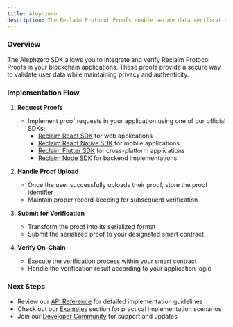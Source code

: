 ```yaml
---
title: Alephzero
description: The Reclaim Protocol Proofs enable secure data verification in blockchain applications.
---
```


### Overview
The Alephzero SDK allows you to integrate and verify Reclaim Protocol Proofs in your blockchain applications. These proofs provide a secure way to validate user data while maintaining privacy and authenticity.

### Implementation Flow

1. **Request Proofs**
   - Implement proof requests in your application using one of our official SDKs:
     - [Reclaim React SDK](/js/frontend-example) for web applications
     - [Reclaim React Native SDK](/react-native) for mobile applications
     - [Reclaim Flutter SDK](/flutter) for cross-platform applications
     - [Reclaim Node SDK](/js/backend-example) for backend implementations

2. **Handle Proof Upload**
   - Once the user successfully uploads their proof, store the proof identifier
   - Maintain proper record-keeping for subsequent verification

3. **Submit for Verification**
   - Transform the proof into its serialized format
   - Submit the serialized proof to your designated smart contract

4. **Verify On-Chain**
   - Execute the verification process within your smart contract
   - Handle the verification result according to your application logic

### Next Steps
- Review our [API Reference](/api-reference) for detailed implementation guidelines
- Check out our [Examples](/examples) section for practical implementation scenarios
- Join our [Developer Community](/community) for support and updates
